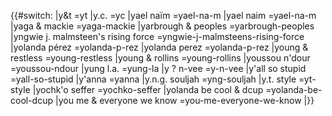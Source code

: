 <noinclude>
{{notice|This is a subtemplate of BillboardDecode, and should not be called directly}}</noinclude><includeonly>{{#switch:{{lc:{{{1}}}}}
|y&t =yt
|y.c. =yc
|yael naïm =yael-na-m
|yael naim =yael-na-m
|yaga & mackie =yaga-mackie
|yarbrough & peoples =yarbrough-peoples
|yngwie j. malmsteen's rising force =yngwie-j-malmsteens-rising-force
|yolanda pérez =yolanda-p-rez
|yolanda perez =yolanda-p-rez
|young & restless =young-restless
|young & rollins =young-rollins
|youssou n'dour =youssou-ndour
|yung l.a. =yung-la
|y ? n-vee =y-n-vee
|y'all so stupid =yall-so-stupid
|y'anna =yanna
|y.n.g. souljah =yng-souljah
|y.t. style =yt-style
|yochk'o seffer =yochko-seffer
|yolanda be cool & dcup =yolanda-be-cool-dcup
|you me & everyone we know =you-me-everyone-we-know
|{{urlencode:{{{1}}}}}}}</includeonly>